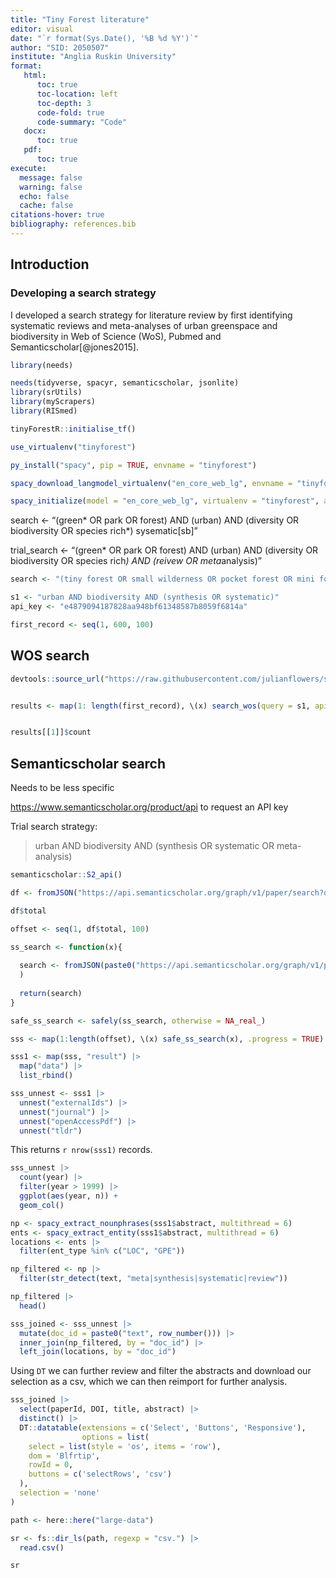 ```yaml
---
title: "Tiny Forest literature"
editor: visual
date: "`r format(Sys.Date(), '%B %d %Y')`"
author: "SID: 2050507"
institute: "Anglia Ruskin University"
format: 
   html:
      toc: true
      toc-location: left
      toc-depth: 3
      code-fold: true
      code-summary: "Code"
   docx: 
      toc: true
   pdf: 
      toc: true
execute: 
  message: false
  warning: false
  echo: false
  cache: false
citations-hover: true
bibliography: references.bib
---
```


## Introduction

### Developing a search strategy

I developed a search strategy for literature review by first identifying systematic reviews and meta-analyses of urban greenspace and biodiversity in Web of Science (WoS), Pubmed and Semanticscholar[@jones2015].

```r
library(needs)

needs(tidyverse, spacyr, semanticscholar, jsonlite)
library(srUtils)
library(myScrapers)
library(RISmed)


```

```r

tinyForestR::initialise_tf()

use_virtualenv("tinyforest")

py_install("spacy", pip = TRUE, envname = "tinyforest")

spacy_download_langmodel_virtualenv("en_core_web_lg", envname = "tinyforest")

```

```r

spacy_initialize(model = "en_core_web_lg", virtualenv = "tinyforest", ask = TRUE)

```

search \<- "(green\* OR park OR forest) AND (urban) AND (diversity OR biodiversity OR species rich\*) sysematic\[sb\]"

trial_search \<- "(green\* OR park OR forest) AND (urban) AND (diversity OR biodiversity OR species rich*) AND (reivew OR meta*analysis)"

```r

search <- "(tiny forest OR small wilderness OR pocket forest OR mini forest OR allotment* OR urban forest* OR community garden* OR greenspace OR green intrastructure) AND (diversity OR biodiversity OR species diversity OR species richness)"

```

```r

s1 <- "urban AND biodiversity AND (synthesis OR systematic)"
api_key <- "e4879094187828aa948bf61348587b8059f6814a"

first_record <- seq(1, 600, 100)

```

## WOS search

```r

devtools::source_url("https://raw.githubusercontent.com/julianflowers/srUtils/main/R/search_wos.R")


results <- map(1: length(first_record), \(x) search_wos(query = s1, api_key = "e4879094187828aa948bf61348587b8059f6814a", first_record = first_record[x]), .progress = TRUE)


results[[1]]$count


```


## Semanticscholar search

Needs to be less specific

<https://www.semanticscholar.org/product/api> to request an API key

Trial search strategy:

> urban AND biodiversity AND (synthesis OR systematic OR meta-analysis)

```r

semanticscholar::S2_api()

df <- fromJSON("https://api.semanticscholar.org/graph/v1/paper/search?query=urban+biodiversity+%29synthesisORsystematicORmeta-analysis%29&limit=100&offset=1&fields=paperId,title,abstract,tldr")

df$total

offset <- seq(1, df$total, 100)

ss_search <- function(x){
  
  search <- fromJSON(paste0("https://api.semanticscholar.org/graph/v1/paper/search?query=urban+biodiversity+%29synthesisORsystematicORmeta-analysis%29&limit=100&offset=", offset[x], "&fields=paperId,title,abstract,year,journal,externalIds,tldr,openAccessPdf")
  )
                     
  return(search)                   
}

safe_ss_search <- safely(ss_search, otherwise = NA_real_)

sss <- map(1:length(offset), \(x) safe_ss_search(x), .progress = TRUE)

sss1 <- map(sss, "result") |>
  map("data") |>
  list_rbind()

sss_unnest <- sss1 |>
  unnest("externalIds") |>
  unnest("journal") |>
  unnest("openAccessPdf") |>
  unnest("tldr")


```

This returns `r nrow(sss1)` records.

```r

sss_unnest |>
  count(year) |>
  filter(year > 1999) |>
  ggplot(aes(year, n)) +
  geom_col()

```

```r

np <- spacy_extract_nounphrases(sss1$abstract, multithread = 6)
ents <- spacy_extract_entity(sss1$abstract, multithread = 6)
locations <- ents |>
  filter(ent_type %in% c("LOC", "GPE"))

np_filtered <- np |>
  filter(str_detect(text, "meta|synthesis|systematic|review"))

np_filtered |>
  head()


```

```r

sss_joined <- sss_unnest |>
  mutate(doc_id = paste0("text", row_number())) |>
  inner_join(np_filtered, by = "doc_id") |>
  left_join(locations, by = "doc_id")

```

Using `DT` we can further review and filter the abstracts and download our selection as a csv, which we can then reimport for further analysis.

```r

sss_joined |>
  select(paperId, DOI, title, abstract) |>
  distinct() |>
  DT::datatable(extensions = c('Select', 'Buttons', 'Responsive'), 
                options = list(
    select = list(style = 'os', items = 'row'),
    dom = 'Blfrtip',
    rowId = 0,
    buttons = c('selectRows', 'csv')
  ),
  selection = 'none'
)

```

```r

path <- here::here("large-data")

sr <- fs::dir_ls(path, regexp = "csv.") |>
  read.csv()

sr

```

